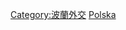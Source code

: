 {{Commonscat|Bilateral relations of Poland}}

[[Category:波蘭外交|Category:波蘭外交]]
[[Category:各国雙邊關係|Polska]]